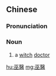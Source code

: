 {{also|巫医}}
==Chinese==
{{zh-forms|s=巫医}}

===Pronunciation===
{{zh-pron
|m=wūyī
|cat=n
}}

===Noun===
{{zh-noun}}

# a [[witch]] [[doctor]]

[[hu:巫醫]]
[[mg:巫醫]]